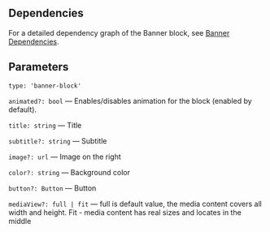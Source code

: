

<Meta of={BannerStories} />
<StoryTemplate>

## Dependencies

For a detailed dependency graph of the Banner block, see [Banner Dependencies](https://github.com/gravity-ui/page-constructor/blob/main/memory-bank/blockDeps/banner.md).

## Parameters

`type: 'banner-block'`

`animated?: bool` — Enables/disables animation for the block (enabled by default).

`title: string` — Title

`subtitle?: string` — Subtitle

`image?: url` — Image on the right

`color?: string` — Background color

`button?: Button` — Button

`mediaView?: full | fit` — full is default value, the media content covers all width and height. Fit - media content has real sizes and locates in the middle

</StoryTemplate>
